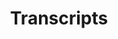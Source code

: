 ---
layout: "../layouts/TextLayout.astro"
title: "Transcripts"
section: 3
id: 2

description: "Raw text of relevant interviews and dialogue"
---